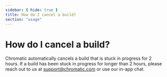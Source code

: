 ```yaml
---
sidebar: { hide: true }
title: How do I cancel a build?
section: "usage"
---
```


# How do I cancel a build?

Chromatic automatically cancels a build that is stuck in progress for 2 hours. If a build has been stuck in progress for longer than 2 hours, please reach out to us at support@chromatic.com or use our in-app chat.
